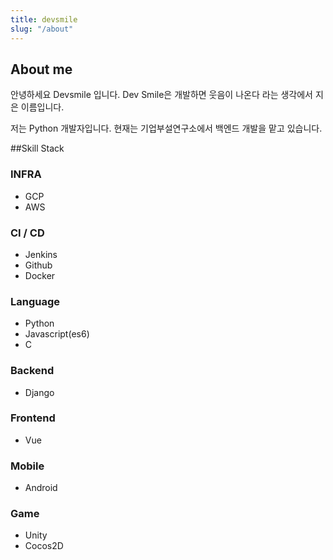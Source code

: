 ```yaml
---
title: devsmile
slug: "/about"
---
```


## About me 
안녕하세요 Devsmile 입니다. 
Dev Smile은 개발하면 웃음이 나온다 라는 생각에서 지은 이름입니다. 

저는 Python 개발자입니다. 현재는 기업부설연구소에서 백엔드 개발을 맡고 있습니다. 

##Skill Stack 

### INFRA
- GCP
- AWS

### CI / CD
- Jenkins
- Github
- Docker

### Language
- Python
- Javascript(es6)
- C 

### Backend
- Django

### Frontend
- Vue

### Mobile
- Android

### Game
- Unity
- Cocos2D